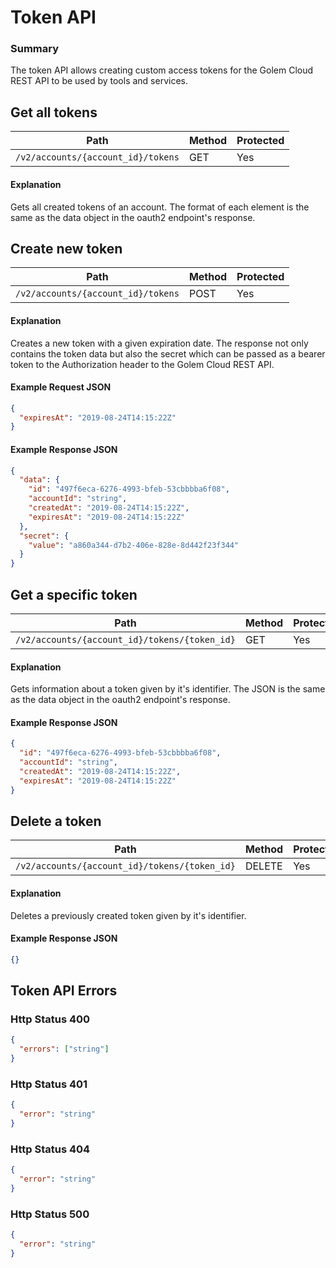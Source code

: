 # Token API

### Summary

The token API allows creating custom access tokens for the Golem Cloud REST API to be used by tools and services.

## Get all tokens

| Path                               | Method | Protected |
| ---------------------------------- | ------ | --------- |
| `/v2/accounts/{account_id}/tokens` | GET    | Yes       |

#### Explanation

Gets all created tokens of an account.
The format of each element is the same as the data object in the oauth2 endpoint's response.

## Create new token

| Path                               | Method | Protected |
| ---------------------------------- | ------ | --------- |
| `/v2/accounts/{account_id}/tokens` | POST   | Yes       |

#### Explanation

Creates a new token with a given expiration date.
The response not only contains the token data but also the secret which can be passed as a bearer token to the Authorization header to the Golem Cloud REST API.

#### Example Request JSON

```json copy
{
  "expiresAt": "2019-08-24T14:15:22Z"
}
```

#### Example Response JSON

```json copy
{
  "data": {
    "id": "497f6eca-6276-4993-bfeb-53cbbbba6f08",
    "accountId": "string",
    "createdAt": "2019-08-24T14:15:22Z",
    "expiresAt": "2019-08-24T14:15:22Z"
  },
  "secret": {
    "value": "a860a344-d7b2-406e-828e-8d442f23f344"
  }
}
```

## Get a specific token

| Path                                          | Method | Protected |
| --------------------------------------------- | ------ | --------- |
| `/v2/accounts/{account_id}/tokens/{token_id}` | GET    | Yes       |

#### Explanation

Gets information about a token given by it's identifier.
The JSON is the same as the data object in the oauth2 endpoint's response.

#### Example Response JSON

```json copy
{
  "id": "497f6eca-6276-4993-bfeb-53cbbbba6f08",
  "accountId": "string",
  "createdAt": "2019-08-24T14:15:22Z",
  "expiresAt": "2019-08-24T14:15:22Z"
}
```

## Delete a token

| Path                                          | Method | Protected |
| --------------------------------------------- | ------ | --------- |
| `/v2/accounts/{account_id}/tokens/{token_id}` | DELETE | Yes       |

#### Explanation

Deletes a previously created token given by it's identifier.

#### Example Response JSON

```json copy
{}
```

## Token API Errors

### Http Status 400

```json copy
{
  "errors": ["string"]
}
```

### Http Status 401

```json copy
{
  "error": "string"
}
```

### Http Status 404

```json copy
{
  "error": "string"
}
```

### Http Status 500

```json copy
{
  "error": "string"
}
```
